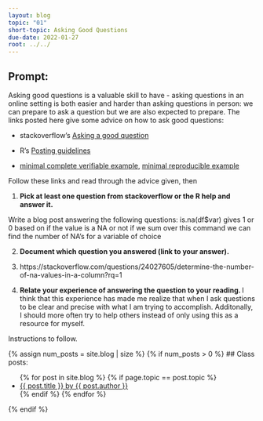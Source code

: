 ```yaml
---
layout: blog
topic: "01"
short-topic: Asking Good Questions
due-date: 2022-01-27
root: ../../
---
```


## Prompt:

Asking good questions is a valuable skill to have - asking questions in an online setting is both easier and harder than asking questions in person: we can prepare to ask a question but we are also expected to prepare.
The links posted here give some advice on how to ask good questions:

- stackoverflow's [Asking a good question](http://stackoverflow.com/help/how-to-ask)

- R's [Posting guidelines](https://www.r-project.org/posting-guide.html)

- [minimal complete verifiable example](https://stackoverflow.com/help/mcve), [minimal reproducible example](https://www.tidyverse.org/help/)

Follow these links and read through the advice given, then

1. **Pick at least one question from stackoverflow or the R help and answer it.**

Write a blog post answering the following questions: 
is.na(df$var) gives 1 or 0 based on if the value is a NA or not
if we sum over this command we can find the number of NA's for a variable of choice

2. **Document which question you answered (link to your answer).**
3. https://stackoverflow.com/questions/24027605/determine-the-number-of-na-values-in-a-column?rq=1

3. **Relate your experience of answering the question to your reading. **
 I think that this experience has made me realize that when I ask questions to be clear and precise with what I am trying to accomplish. Additonally, I should more often try to help others instead of only using this as a resource for myself.

<!--Go to [https://github.com/Stat585-at-ISU/blog](https://github.com/Stat585-at-ISU/blog) for instructions about how to prepare and submit your blog post.-->
Instructions to follow.


{% assign num_posts = site.blog | size %}
{% if num_posts > 0 %}
## Class posts:

<ul>
{% for post in site.blog %}
  {% if page.topic == post.topic %}
  <li><a href="{{ post.url }}">{{ post.title }} by {{ post.author }}</a></li>
  {% endif %}
{% endfor %}
</ul>
{% endif %}
